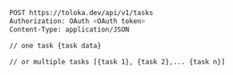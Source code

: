 ```bash
POST https://toloka.dev/api/v1/tasks
Authorization: OAuth <OAuth token>
Content-Type: application/JSON

// one task {task data}

// or multiple tasks [{task 1}, {task 2},... {task n}]
```
